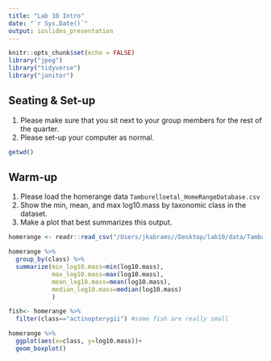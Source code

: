 ```yaml
---
title: "Lab 10 Intro"
date: "`r Sys.Date()`"
output: ioslides_presentation
---
```


```r
knitr::opts_chunk$set(echo = FALSE)
library("jpeg")
library("tidyverse")
library("janitor")
```

## Seating & Set-up
1. Please make sure that you sit next to your group members for the rest of the quarter.
2. Please set-up your computer as normal.
```r
getwd()
```

## Warm-up
1. Please load the homerange data `Tamburelloetal_HomeRangeDatabase.csv`
2. Show the min, mean, and max log10.mass by taxonomic class in the dataset.
3. Make a plot that best summarizes this output.

```r
homerange <- readr::read_csv("/Users/jkabrams//Desktop/lab10/data/Tamburelloetal_HomeRangeDatabase.csv")
```
```r
homerange %>% 
  group_by(class) %>% 
  summarize(min_log10.mass=min(log10.mass),
            max_log10.mass=max(log10.mass),
            mean_log10.mass=mean(log10.mass),
            median_log10.mass=median(log10.mass)
            )
```
```r
fish<- homerange %>% 
  filter(class=="actinopterygii") #some fish are really small
```


```r
homerange %>% 
  ggplot(aes(x=class, y=log10.mass))+
  geom_boxplot()
```


